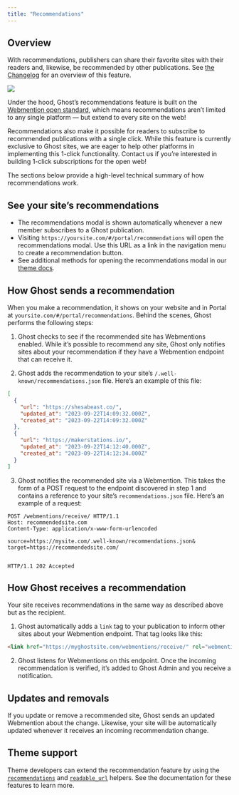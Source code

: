 ```yaml
---
title: "Recommendations"
---
```


## Overview

With recommendations, publishers can share their favorite sites with their readers and, likewise, be recommended by other publications. See [the Changelog](https://ghost.org/changelog/recommendations/) for an overview of this feature.

<Frame>
  <img src="/images/c216b0cf-recommendations_hu87dd64b769c4fd4ef600cc9c9bc971ce_570214_2000x0_resize_q100_h2_box_3.webp" />
</Frame>

Under the hood, Ghost’s recommendations feature is built on the [Webmention open standard](https://www.w3.org/TR/webmention/), which means recommendations aren’t limited to any single platform — but extend to every site on the web!

Recommendations also make it possible for readers to subscribe to recommended publications with a single click. While this feature is currently exclusive to Ghost sites, we are eager to help other platforms in implementing this 1-click functionality. Contact us if you’re interested in building 1-click subscriptions for the open web!

The sections below provide a high-level technical summary of how recommendations work.

## See your site’s recommendations

* The recommendations modal is shown automatically whenever a new member subscribes to a Ghost publication.
* Visiting `https://yoursite.com/#/portal/recommendations` will open the recommendations modal. Use this URL as a link in the navigation menu to create a recommendation button.
* See additional methods for opening the recommendations modal in our [theme docs](/themes/helpers/data/recommendations/).

## How Ghost sends a recommendation

When you make a recommendation, it shows on your website and in Portal at `yoursite.com/#/portal/recommendations`. Behind the scenes, Ghost performs the following steps:

1. Ghost checks to see if the recommended site has Webmentions enabled. While it’s possible to recommend any site, Ghost only notifies sites about your recommendation if they have a Webmention endpoint that can receive it.

2. Ghost adds the recommendation to your site’s `/.well-known/recommendations.json` file. Here’s an example of this file:

```json
[
  {
    "url": "https://shesabeast.co/",
    "updated_at": "2023-09-22T14:09:32.000Z",
    "created_at": "2023-09-22T14:09:32.000Z"
  },
  {
    "url": "https://makerstations.io/",
    "updated_at": "2023-09-22T14:12:40.000Z",
    "created_at": "2023-09-22T14:12:34.000Z"
  }
]
```

3. Ghost notifies the recommended site via a Webmention. This takes the form of a POST request to the endpoint discovered in step 1 and contains a reference to your site’s `recommendations.json` file. Here’s an example of a request:

```http
POST /webmentions/receive/ HTTP/1.1
Host: recommendedsite.com
Content-Type: application/x-www-form-urlencoded

source=https://mysite.com/.well-known/recommendations.json&
target=https://recommendedsite.com/


HTTP/1.1 202 Accepted
```

## How Ghost receives a recommendation

Your site receives recommendations in the same way as described above but as the recipient.

1. Ghost automatically adds a `link` tag to your publication to inform other sites about your Webmention endpoint. That tag looks like this:

```html
<link href="https://myghostsite.com/webmentions/receive/" rel="webmention">
```

2. Ghost listens for Webmentions on this endpoint. Once the incoming recommendation is verified, it’s added to Ghost Admin and you receive a notification.

## Updates and removals

If you update or remove a recommended site, Ghost sends an updated Webmention about the change. Likewise, your site will be automatically updated whenever it receives an incoming recommendation change.

## Theme support

Theme developers can extend the recommendation feature by using the [`recommendations`](/themes/helpers/recommendations/) and [`readable_url`](/themes/helpers/readable_url/) helpers. See the documentation for these features to learn more.